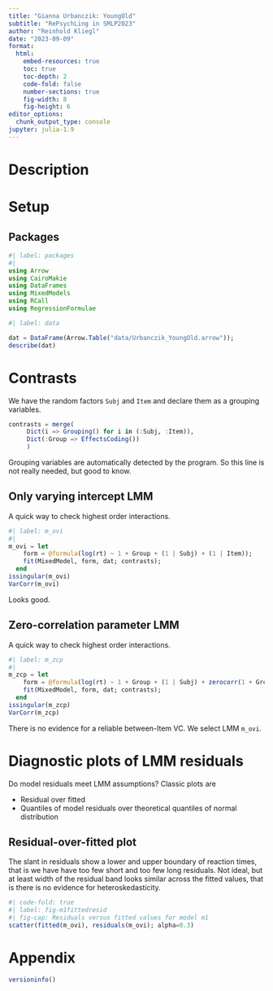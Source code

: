 ```yaml
---
title: "Gianna Urbanczik: YoungOld" 
subtitle: "RePsychLing in SMLP2023"
author: "Reinhold Kliegl"
date: "2023-09-09"
format:
  html:
    embed-resources: true
    toc: true
    toc-depth: 2
    code-fold: false
    number-sections: true
    fig-width: 8
    fig-height: 6
editor_options:
  chunk_output_type: console
jupyter: julia-1.9
---
```


# Description

# Setup

## Packages

```julia
#| label: packages
#| 
using Arrow
using CairoMakie
using DataFrames
using MixedModels
using RCall
using RegressionFormulae
```


```julia
#| label: data

dat = DataFrame(Arrow.Table("data/Urbanczik_YoungOld.arrow"));
describe(dat)
```

# Contrasts

We have  the random factors `Subj` and `Item` and declare them as a grouping variables.

```julia
contrasts = merge(
     Dict(i => Grouping() for i in (:Subj, :Item)),
     Dict(:Group => EffectsCoding())
     )
```

Grouping variables are automatically detected by the program. So this line is not really needed, but good to know.

## Only varying intercept LMM

A quick way to check highest order interactions. 
```julia
#| label: m_ovi
#| 
m_ovi = let
    form = @formula(log(rt) ~ 1 + Group + (1 | Subj) + (1 | Item));
    fit(MixedModel, form, dat; contrasts);
  end
issingular(m_ovi)
VarCorr(m_ovi)
```

Looks good.

## Zero-correlation parameter LMM

A quick way to check highest order interactions. 
```julia
#| label: m_zcp
#| 
m_zcp = let
    form = @formula(log(rt) ~ 1 + Group + (1 | Subj) + zerocorr(1 + Group | Item));
    fit(MixedModel, form, dat; contrasts);
  end
issingular(m_zcp)
VarCorr(m_zcp)
```

There is no evidence for a reliable between-Item VC. We select LMM `m_ovi`.


# Diagnostic plots of LMM residuals

Do model residuals meet LMM assumptions? Classic plots are

  - Residual over fitted
  - Quantiles of model residuals over theoretical quantiles of normal distribution

## Residual-over-fitted plot

The slant in residuals show a lower and upper boundary of reaction times, that is we have have too few short and too few long residuals. Not ideal, but at least width of the residual band looks similar across the fitted values, that is there is no evidence for heteroskedasticity.

```julia
#| code-fold: true
#| label: fig-m1fittedresid
#| fig-cap: Residuals versus fitted values for model m1
scatter(fitted(m_ovi), residuals(m_ovi); alpha=0.3)
```


# Appendix
```julia
versioninfo()
```
